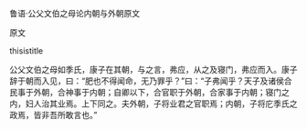 


鲁语·公父文伯之母论内朝与外朝原文

原文

thisistitle

公父文伯之母如季氏，康子在其朝，与之言，弗应，从之及寝门，弗应而入。康子辞于朝而入见，曰：“肥也不得闻命，无乃罪乎？”曰：“子弗闻乎？天子及诸侯合民事于外朝，合神事于内朝；自卿以下，合官职于外朝，合家事于内朝；寝门之内，妇人治其业焉。上下同之。夫外朝，子将业君之官职焉；内朝，子将庀季氏之政焉，皆非吾所敢言也。”

